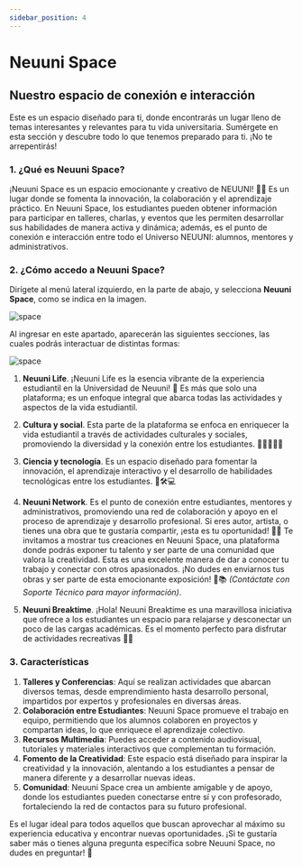 ```yaml
---
sidebar_position: 4
---
```


# Neuuni Space

## Nuestro espacio de conexión e interacción

Este es un espacio diseñado para ti, donde encontrarás un lugar lleno de temas interesantes y relevantes para 
tu vida universitaria. Sumérgete en esta sección y descubre todo lo que tenemos preparado para ti. ¡No te 
arrepentirás!

### 1. ¿Qué es Neuuni Space?
¡Neuuni Space es un espacio emocionante y creativo de NEUUNI! 🌌✨ Es un lugar donde se fomenta la innovación, 
la colaboración y el aprendizaje práctico. En Neuuni Space, los estudiantes pueden obtener información para
participar en talleres, charlas, y eventos que les permiten desarrollar sus habilidades de manera activa y 
dinámica; además, es el punto de conexión e interacción entre todo el Universo NEUUNI: alumnos, mentores y
administrativos.

### 2. ¿Cómo accedo a Neuuni Space?

Dirígete al menú lateral izquierdo, en la parte de abajo, y selecciona **Neuuni Space**, como se indica en la
imagen.

![space](./img/spc1.jpg)

Al ingresar en este apartado, aparecerán las siguientes secciones, las cuales podrás interactuar de distintas 
formas:

![space](./img/space1.png)

1. **Neuuni Life**. ¡Neuuni Life es la esencia vibrante de la experiencia estudiantil en la Universidad de 
Neuuni! 🌟 Es más que solo una plataforma; es un enfoque integral que abarca todas las actividades y aspectos 
de la vida estudiantil.

2. **Cultura y social**. Esta parte de la plataforma se enfoca en enriquecer la vida estudiantil a través de 
actividades culturales y sociales, promoviendo la diversidad y la conexión entre los estudiantes. 🤝👩‍🎓👨‍🎓

3. **Ciencia y tecnología**. Es un espacio diseñado para fomentar la innovación, el aprendizaje interactivo y el
desarrollo de habilidades tecnológicas entre los estudiantes. 🧪🛠💻

4. **Neuuni Network**. Es el punto de conexión entre estudiantes, mentores y administrativos, promoviendo una 
red de colaboración y apoyo en el proceso de aprendizaje y desarrollo profesional.
Si eres autor, artista, o tienes una obra que te gustaría compartir, ¡esta es tu oportunidad! 🎨✨ 
Te invitamos a mostrar tus creaciones en Neuuni Space, una plataforma donde podrás exponer tu talento y ser 
parte de una comunidad que valora la creatividad. Esta es una excelente manera de dar a conocer tu trabajo y 
conectar con otros apasionados. ¡No dudes en enviarnos tus obras y ser parte de esta emocionante exposición! 
🚀📚 *(Contáctate con Soporte Técnico para mayor información)*.

5. **Neuuni Breaktime**. ¡Hola! Neuuni Breaktime es una maravillosa iniciativa que ofrece a los estudiantes un 
espacio para relajarse y desconectar un poco de las cargas académicas. Es el momento perfecto para 
disfrutar de actividades recreativas 🥳✨ 

### 3. Características

1. **Talleres y Conferencias**: Aquí se realizan actividades que abarcan diversos temas, desde emprendimiento 
hasta desarrollo personal, impartidos por expertos y profesionales en diversas áreas.
2. **Colaboración entre Estudiantes**: Neuuni Space promueve el trabajo en equipo, permitiendo que los alumnos 
colaboren en proyectos y compartan ideas, lo que enriquece el aprendizaje colectivo.
3. **Recursos Multimedia**: Puedes acceder a contenido audiovisual, tutoriales y materiales interactivos que 
complementan tu formación.
4. **Fomento de la Creatividad**: Este espacio está diseñado para inspirar la creatividad y la innovación, 
alentando a los estudiantes a pensar de manera diferente y a desarrollar nuevas ideas. 
5. **Comunidad**: Neuuni Space crea un ambiente amigable y de apoyo, donde los estudiantes pueden conectarse
 entre sí y con profesorado, fortaleciendo la red de contactos para su futuro profesional. 

Es el lugar ideal para todos aquellos que buscan aprovechar al máximo su experiencia educativa y encontrar 
nuevas oportunidades. ¡Si te gustaría saber más o tienes alguna pregunta específica sobre Neuuni Space, no 
dudes en preguntar! 🚀